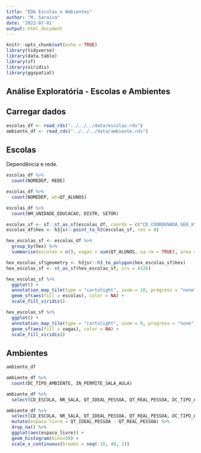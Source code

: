 ```yaml
---
title: "EDA Escolas e Ambientes"
author: "M. Saraiva"
date: '2022-07-01'
output: html_document
---
```


```r
knitr::opts_chunk$set(echo = TRUE)
library(tidyverse)
library(data.table)
library(sf)
library(viridis)
library(ggspatial)
```

## Análise Exploratória - Escolas e Ambientes


## Carregar dados

```r
escolas_df <- read_rds("../../../data/escolas.rds")
ambiente_df <- read_rds("../../../data/ambiente.rds")
```

## Escolas

Dependência e rede.

```r
escolas_df %>%
  count(NOMEDEP, REDE)
```

```r
escolas_df %>%
  count(NOMEDEP, wt=QT_ALUNOS)
```

```r
escolas_df %>%
  count(NM_UNIDADE_EDUCACAO, DISTR, SETOR)
```


```r
escolas_sf <- sf::st_as_sf(escolas_df, coords = c("CD_COORDENADA_GEO_X", "CD_COORDENADA_GEO_Y"), crs = 4326)
escolas_df$hex <- h3jsr::point_to_h3(escolas_sf, res = 8)

hex_escolas_sf <- escolas_df %>% 
  group_by(hex) %>%
  summarise(escolas = n(), vagas = sum(QT_ALUNOS, na.rm = TRUE), area = sum(qt_area_total, na.rm = TRUE) ) 

hex_escolas_sf$geometry <- h3jsr::h3_to_polygon(hex_escolas_sf$hex)
hex_escolas_sf <- st_as_sf(hex_escolas_sf, crs = 4326)
```

```r
hex_escolas_sf %>%
  ggplot() +
  annotation_map_tile(type = "cartolight", zoom = 10, progress = "none") +
  geom_sf(aes(fill = escolas), color = NA) +
  scale_fill_viridis() 
```

```r
hex_escolas_sf %>%
  ggplot() +
  annotation_map_tile(type = "cartolight", zoom = 9, progress = "none") +
  geom_sf(aes(fill = vagas), color = NA) +
  scale_fill_viridis() 
```

  
## Ambientes

```r
ambiente_df
```

```r
ambiente_df %>% 
  count(DC_TIPO_AMBIENTE, IN_PERMITE_SALA_AULA)
```


```r
ambiente_df %>%
  select(CD_ESCOLA, NR_SALA, QT_IDEAL_PESSOA, QT_REAL_PESSOA, DC_TIPO_AMBIENTE)
```

```r
ambiente_df %>%
  select(CD_ESCOLA, NR_SALA, QT_IDEAL_PESSOA, QT_REAL_PESSOA, DC_TIPO_AMBIENTE) %>%
  mutate(espaco_livre = QT_IDEAL_PESSOA - QT_REAL_PESSOA) %>%
  drop_na() %>%
  ggplot(aes(espaco_livre)) +
  geom_histogram(bins=30) +
  scale_x_continuous(breaks = seq(-10, 40, 2))

```





